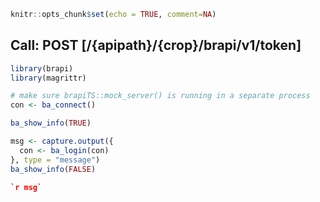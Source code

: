 ```r
knitr::opts_chunk$set(echo = TRUE, comment=NA)
```

## Call: POST [/{apipath}/{crop}/brapi/v1/token]
```r
library(brapi)
library(magrittr)

# make sure brapiTS::mock_server() is running in a separate process
con <- ba_connect()

ba_show_info(TRUE)

msg <- capture.output({
  con <- ba_login(con)
}, type = "message")
ba_show_info(FALSE)
```

```json
`r msg`
```
